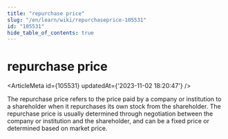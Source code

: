 ```yaml
---
title: "repurchase price"
slug: "/en/learn/wiki/repurchaseprice-105531"
id: "105531"
hide_table_of_contents: true
---
```



# repurchase price

<ArticleMeta id={105531} updatedAt={'2023-11-02 18:20:47'} />
<div className='border-solid border-b border-t-0 my-4 border-[var(--ifm-color-gray-300)]' />

The repurchase price refers to the price paid by a company or institution to a shareholder when it repurchases its own stock from the shareholder. The repurchase price is usually determined through negotiation between the company or institution and the shareholder, and can be a fixed price or determined based on market price.
